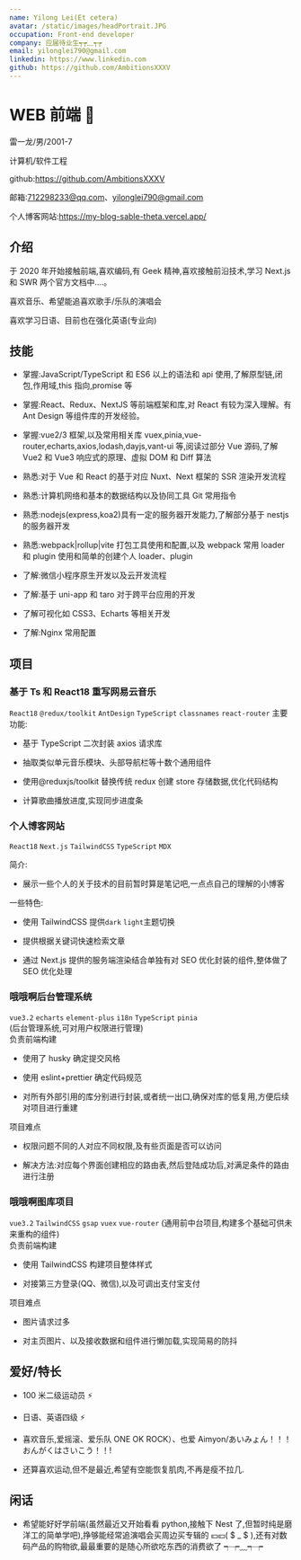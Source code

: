 ```yaml
---
name: Yilong Lei(Et cetera)
avatar: /static/images/headPortrait.JPG
occupation: Front-end developer
company: 应届待业生┭┮﹏┭┮
email: yilonglei790@gmail.com
linkedin: https://www.linkedin.com
github: https://github.com/AmbitionsXXXV
---
```


# WEB 前端 👋

雷一龙/男/2001-7

计算机/软件工程

github:https://github.com/AmbitionsXXXV

邮箱:712298233@qq.com、yilonglei790@gmail.com

个人博客网站:https://my-blog-sable-theta.vercel.app/

## 介绍

于 2020 年开始接触前端,喜欢编码,有 Geek 精神,喜欢接触前沿技术,学习 Next.js 和 SWR 两个官方文档中....。

喜欢音乐、希望能追喜欢歌手/乐队的演唱会

喜欢学习日语、目前也在强化英语(专业向)

## 技能

- 掌握:JavaScript/TypeScript 和 ES6 以上的语法和 api 使用,了解原型链,闭包,作用域,this 指向,promise 等

- 掌握:React、Redux、NextJS 等前端框架和库,对 React 有较为深入理解。有 Ant Design 等组件库的开发经验。

- 掌握:vue2/3 框架,以及常用相关库 vuex,pinia,vue-router,echarts,axios,lodash,dayjs,vant-ui 等,阅读过部分 Vue 源码,了解 Vue2 和 Vue3 响应式的原理、虚拟 DOM 和 Diff 算法

- 熟悉:对于 Vue 和 React 的基于对应 Nuxt、Next 框架的 SSR 渲染开发流程

- 熟悉:计算机网络和基本的数据结构以及协同工具 Git 常用指令

- 熟悉:nodejs(express,koa2)具有一定的服务器开发能力,了解部分基于 nestjs 的服务器开发

- 熟悉:webpack|rollup|vite 打包工具使用和配置,以及 webpack 常用 loader 和 plugin 使用和简单的创建个人 loader、plugin

- 了解:微信小程序原生开发以及云开发流程

- 了解:基于 uni-app 和 taro 对于跨平台应用的开发

- 了解可视化如 CSS3、Echarts 等相关开发

- 了解:Nginx 常用配置

## 项目

### 基于 Ts 和 React18 重写网易云音乐

`React18` `@redux/toolkit` `AntDesign` `TypeScript` `classnames` `react-router`
主要功能:

- 基于 TypeScript 二次封装 axios 请求库

- 抽取类似单元音乐模块、头部导航栏等十数个通用组件

- 使用@reduxjs/toolkit 替换传统 redux 创建 store 存储数据,优化代码结构

- 计算歌曲播放进度,实现同步进度条

### 个人博客网站

`React18` `Next.js` `TailwindCSS` `TypeScript` `MDX`

简介:

- 展示一些个人的关于技术的目前暂时算是笔记吧,一点点自己的理解的小博客

一些特色:

- 使用 TailwindCSS 提供`dark` `light`主题切换

- 提供根据关键词快速检索文章

- 通过 Next.js 提供的服务端渲染结合单独有对 SEO 优化封装的组件,整体做了 SEO 优化处理

### 哦哦啊后台管理系统

`vue3.2` `echarts` `element-plus` `i18n` `TypeScript` `pinia`  
(后台管理系统,可对用户权限进行管理)  
负责前端构建

- 使用了 husky 确定提交风格

- 使用 eslint+prettier 确定代码规范

- 对所有外部引用的库分别进行封装,或者统一出口,确保对库的低复用,方便后续对项目进行重建

项目难点

- 权限问题不同的人对应不同权限,及有些页面是否可以访问

- 解决方法:对应每个界面创建相应的路由表,然后登陆成功后,对满足条件的路由进行注册

### 哦哦啊图库项目

`vue3.2` `TailwindCSS` `gsap` `vuex` `vue-router`
(通用前中台项目,构建多个基础可供未来重构的组件)  
负责前端构建

- 使用 TailwindCSS 构建项目整体样式

- 对接第三方登录(QQ、微信),以及可调出支付宝支付

项目难点

- 图片请求过多

- 对主页图片、以及接收数据和组件进行懒加载,实现简易的防抖

## 爱好/特长

- 100 米二级运动员 ⚡

- 日语、英语四级 ⚡

- 喜欢音乐,爱摇滚、爱乐队 ONE OK ROCK）、也爱 Aimyon/あいみょん！！！　　おんがくはさいこう！！!

- 还算喜欢运动,但不是最近,希望有空能恢复肌肉,不再是瘦不拉几.

## 闲话

- 希望能好好学前端(虽然最近又开始看看 python,接触下 Nest 了,但暂时纯是磨洋工的简单学吧),挣够能经常追演唱会买周边买专辑的 💴💴( \$ \_ \$ ),还有对数码产品的购物欲,最最重要的是随心所欲吃东西的消费欲了 ┭┮﹏┭┮
